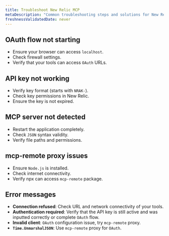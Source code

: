 ```yaml
---
title: Troubleshoot New Relic MCP
metaDescription: "Common troubleshooting steps and solutions for New Relic's Model Context Protocol server setup and configuration issues."
freshnessValidatedDate: never
---
```



## OAuth flow not starting
- Ensure your browser can access `localhost`.
- Check firewall settings.
- Verify that your tools can access `OAuth` URLs.

## API key not working
- Verify key format (starts with `NRAK-`).
- Check key permissions in New Relic.
- Ensure the key is not expired.

## MCP server not detected
- Restart the application completely.
- Check `JSON` syntax validity.
- Verify file paths and permissions.
## mcp-remote proxy issues
- Ensure `Node.js` is installed.
- Check internet connectivity.
- Verify npx can access `mcp-remote` package.

## Error messages
- **Connection refused**: Check URL and network connectivity of your tools.
- **Authentication required**: Verify that the API key is still active and was inputted correctly or complete `OAuth` flow.
- **Invalid client**: `OAuth` configuration issue, try `mcp-remote` proxy.
- **`Time.UnmarshalJSON`**: Use `mcp-remote` proxy for `OAuth`.